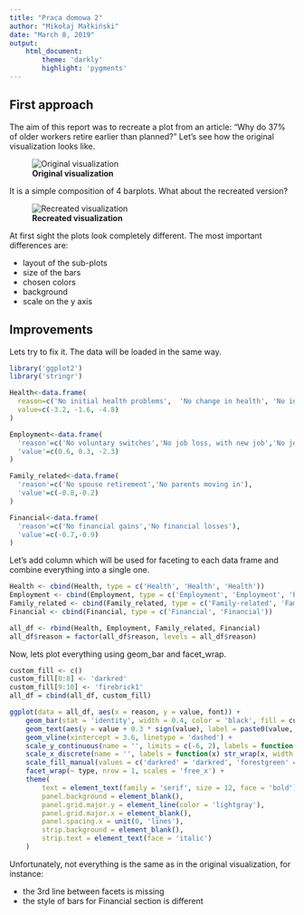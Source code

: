 ```yaml
---
title: "Praca domowa 2"
author: "Mikołaj Małkiński"
date: "March 8, 2019"
output:
    html_document:
        theme: 'darkly'
        highlight: 'pygments'
---
```


## First approach

The aim of this report was to recreate a plot from an article: "Why do 37% of older workers retire earlier than planned?" Let's see how the original visualization looks like.

![**Original visualization**](original.jpg)

It is a simple composition of 4 barplots. What about the recreated version?

![**Recreated visualization**](first_approach.png)

At first sight the plots look completely different. The most important differences are:

* layout of the sub-plots
* size of the bars
* chosen colors
* background
* scale on the y axis

## Improvements 

Lets try to fix it. The data will be loaded in the same way.
```r
library('ggplot2')
library('stringr')

Health<-data.frame(
  reason=c('No initial health problems',  'No change in health', 'No initial problems or change'), 
  value=c(-3.2, -1.6, -4.8) 
)

Employment<-data.frame(
  'reason'=c('No voluntary switches','No job loss, with new job','No job loss, w/out new job'),
  'value'=c(0.6, 0.3, -2.3) 
)

Family_related<-data.frame(
  'reason'=c('No spouse retirement','No parents moving in'),
  'value'=c(-0.8,-0.2) 
)

Financial<-data.frame(
  'reason'=c('No financial gains','No financial losses'),
  'value'=c(-0.7,-0.9) 
)
```
Let's add column which will be used for faceting to each data frame and combine everything into a single one.
```r
Health <- cbind(Health, type = c('Health', 'Health', 'Health'))
Employment <- cbind(Employment, type = c('Employment', 'Employment', 'Employment'))
Family_related <- cbind(Family_related, type = c('Family-related', 'Family-related'))
Financial <- cbind(Financial, type = c('Financial', 'Financial'))

all_df <- rbind(Health, Employment, Family_related, Financial)
all_df$reason = factor(all_df$reason, levels = all_df$reason) 
```
Now, lets plot everything using geom_bar and facet_wrap.
```r
custom_fill <- c()
custom_fill[0:8] <- 'darkred'
custom_fill[9:10] <- 'firebrick1'
all_df = cbind(all_df, custom_fill)

ggplot(data = all_df, aes(x = reason, y = value, font)) +
    geom_bar(stat = 'identity', width = 0.4, color = 'black', fill = custom_fill) +
    geom_text(aes(y = value + 0.3 * sign(value), label = paste0(value, '%'))) +
    geom_vline(xintercept = 3.6, linetype = 'dashed') +
    scale_y_continuous(name = '', limits = c(-6, 2), labels = function(x) paste0(x, '%')) +
    scale_x_discrete(name = '', labels = function(x) str_wrap(x, width = 8)) +
    scale_fill_manual(values = c('darkred' = 'darkred', 'forestgreen' = 'orange')) +
    facet_wrap(~ type, nrow = 1, scales = 'free_x') +
    theme(
        text = element_text(family = 'serif', size = 12, face = 'bold'),
        panel.background = element_blank(),
        panel.grid.major.y = element_line(color = 'lightgray'),
        panel.grid.major.x = element_blank(),
        panel.spacing.x = unit(0, 'lines'),
        strip.background = element_blank(),
        strip.text = element_text(face = 'italic')
    )
```

Unfortunately, not everything is the same as in the original visualization, for instance:

* the 3rd line between facets is missing
* the style of bars for Financial section is different

